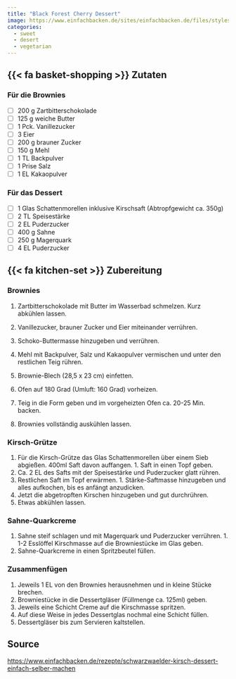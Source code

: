 ```yaml
---
title: "Black Forest Cherry Dessert"
image: https://www.einfachbacken.de/sites/einfachbacken.de/files/styles/750_565/public/2019-08/schwarzwaelder-kirsch-dessert.jpg
categories:
  - sweet
  - desert
  - vegetarian
---
```


## {{< fa basket-shopping >}} Zutaten


### Für die Brownies

- [ ]   200 g Zartbitterschokolade
- [ ]   125 g weiche Butter
- [ ]   1 Pck. Vanillezucker
- [ ]   3 Eier
- [ ]   200 g brauner Zucker
- [ ]   150 g Mehl
- [ ]   1 TL Backpulver
- [ ]   1 Prise Salz
- [ ]   1 EL Kakaopulver

### Für das Dessert

- [ ]   1 Glas Schattenmorellen inklusive Kirschsaft (Abtropfgewicht ca. 350g)
- [ ]   2 TL Speisestärke
- [ ]   2 EL Puderzucker
- [ ]   400 g Sahne
- [ ]   250 g Magerquark
- [ ]   4 EL Puderzucker

## {{< fa kitchen-set >}} Zubereitung

### Brownies

1.  Zartbitterschokolade mit Butter im Wasserbad schmelzen. Kurz abkühlen lassen.
1.  Vanillezucker, brauner Zucker und Eier miteinander verrühren.
1.  Schoko-Buttermasse hinzugeben und verrühren.
1.  Mehl mit Backpulver, Salz und Kakaopulver vermischen und unter den restlichen Teig rühren.
1.  Brownie-Blech (28,5 x 23 cm) einfetten.

1.  Ofen auf 180 Grad (Umluft: 160 Grad) vorheizen.
1.  Teig in die Form geben und im vorgeheizten Ofen ca. 20-25 Min. backen.
1.  Brownies vollständig auskühlen lassen.

### Kirsch-Grütze

1.  Für die Kirsch-Grütze das Glas Schattenmorellen über einem Sieb abgießen. 400ml Saft davon auffangen. 1.  Saft in einen Topf geben.
1.  Ca. 2 EL des Safts mit der Speisestärke und Puderzucker glatt rühren.
1.  Restlichen Saft im Topf erwärmen. 1.  Stärke-Saftmasse hinzugeben und alles aufkochen, bis es anfängt anzudicken.
1.  Jetzt die abgetropften Kirschen hinzugeben und gut durchrühren.
1.  Etwas abkühlen lassen.

### Sahne-Quarkcreme

1.  Sahne steif schlagen und mit Magerquark und Puderzucker verrühren. 1.  1-2 Esslöffel Kirschmasse auf die Browniestücke im Glas geben.
1.  Sahne-Quarkcreme in einen Spritzbeutel füllen.

### Zusammenfügen

1.  Jeweils 1 EL von den Brownies herausnehmen und in kleine Stücke brechen.
1.  Browniestücke in die Dessertgläser (Füllmenge ca. 125ml) geben.
1.  Jeweils eine Schicht Creme auf die Kirschmasse spritzen.
1.  Auf diese Weise in jedes Dessertglas nochmal eine Schicht füllen.
1.  Dessertgläser bis zum Servieren kaltstellen.

## Source

<https://www.einfachbacken.de/rezepte/schwarzwaelder-kirsch-dessert-einfach-selber-machen>

